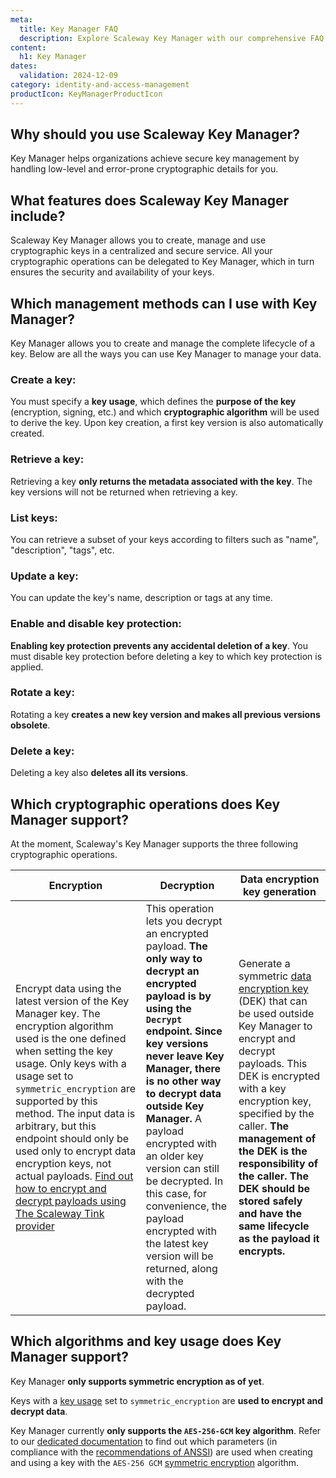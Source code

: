 ```yaml
---
meta:
  title: Key Manager FAQ
  description: Explore Scaleway Key Manager with our comprehensive FAQ covering security, key types, and more.
content:
  h1: Key Manager
dates:
  validation: 2024-12-09
category: identity-and-access-management
productIcon: KeyManagerProductIcon
---
```


## Why should you use Scaleway Key Manager?

Key Manager helps organizations achieve secure key management by handling low-level and error-prone cryptographic details for you.


## What features does Scaleway Key Manager include?

Scaleway Key Manager allows you to create, manage and use cryptographic keys in a centralized and secure service. All your cryptographic operations can be delegated to Key Manager, which in turn ensures the security and availability of your keys.

## Which management methods can I use with Key Manager?

Key Manager allows you to create and manage the complete lifecycle of a key. Below are all the ways you can use Key Manager to manage your data.

### Create a key:

You must specify a **key usage**, which defines the **purpose of the key** (encryption, signing, etc.) and which **cryptographic algorithm** will be used to derive the key. Upon key creation, a first key version is also automatically created.

### Retrieve a key:

Retrieving a key **only returns the metadata associated with the key**. The key versions will not be returned when retrieving a key.

### List keys:

You can retrieve a subset of your keys according to filters such as "name", "description", "tags", etc.

### Update a key:

You can update the key's name, description or tags at any time.

### Enable and disable key protection:

**Enabling key protection prevents any accidental deletion of a key**. You must disable key protection before deleting a key to which key protection is applied.

### Rotate a key:

Rotating a key **creates a new key version and makes all previous versions obsolete**.

### Delete a key:

Deleting a key also **deletes all its versions**.


## Which cryptographic operations does Key Manager support?

At the moment, Scaleway's Key Manager supports the three following cryptographic operations.

| Encryption                                                                                                                                                                                                                                                                                                                                                                                                                                                                     | Decryption                                                                                                                                                                                                                                                                                                                                                                                                                                                    | Data encryption key generation                                                                                                                                                                                                                                                                                                                             |
|--------------------------------------------------------------------------------------------------------------------------------------------------------------------------------------------------------------------------------------------------------------------------------------------------------------------------------------------------------------------------------------------------------------------------------------------------------------------------------|---------------------------------------------------------------------------------------------------------------------------------------------------------------------------------------------------------------------------------------------------------------------------------------------------------------------------------------------------------------------------------------------------------------------------------------------------------------|------------------------------------------------------------------------------------------------------------------------------------------------------------------------------------------------------------------------------------------------------------------------------------------------------------------------------------------------------------|
| Encrypt data using the latest version of the Key Manager key. The encryption algorithm used is the one defined when setting the key usage.  Only keys with a usage set to `symmetric_encryption` are supported by this method. The input data is arbitrary, but this endpoint should only be used only to encrypt data encryption keys, not actual payloads. [Find out how to encrypt and decrypt payloads using The Scaleway Tink provider](/identity-and-access-management/key-manager/api-cli/manage-keys-with-tink) | This operation lets you decrypt an encrypted payload. **The only way to decrypt an encrypted payload is by using the `Decrypt` endpoint. Since key versions never leave Key Manager, there is no other way to decrypt data outside Key Manager.**  A payload encrypted with an older key version can still be decrypted. In this case, for convenience, the payload encrypted with the latest key version will be returned, along with the decrypted payload. | Generate a symmetric [data encryption key](/identity-and-access-management/key-manager/concepts/#data-encryption-key-(dek)) (DEK) that can be used outside Key Manager to encrypt and decrypt payloads. This DEK is encrypted with a key encryption key, specified by the caller.  **The management of the DEK is the responsibility of the caller. The DEK should be stored safely and have the same lifecycle as the payload it encrypts.** |

## Which algorithms and key usage does Key Manager support?

Key Manager **only supports symmetric encryption as of yet**.

Keys with a [key usage](/identity-and-access-management/key-manager/concepts/#key-usage) set to `symmetric_encryption` are **used to encrypt and decrypt data**.

Key Manager currently **only supports the `AES-256-GCM` key algorithm**. Refer to our [dedicated documentation](/identity-and-access-management/key-manager/reference-content/understanding-key-manager/) to find out which parameters (in compliance with the [recommendations of ANSSI](https://cyber.gouv.fr/publications/mecanismes-cryptographiques)) are used when creating and using a key with the `AES-256 GCM` [symmetric encryption](/identity-and-access-management/key-manager/concepts/#symmetric-encryption) algorithm.